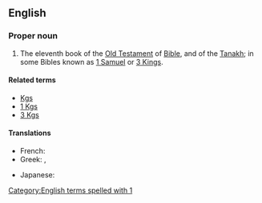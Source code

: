 ==English==
{{book of the Bible|Books of Kings}}

===Proper noun===
{{en-proper noun}}
# {{context|biblical|lang=en}}  The eleventh book of the [[Old Testament]] of [[Bible]], and of the [[Tanakh]]; in some Bibles known as [[1 Samuel]] or [[3 Kings]].

====Related terms====
*[[Kgs]]
*[[1 Kgs]]
*[[3 Kgs]]

====Translations====
{{trans-top|book of the Bible}}
* French: {{t-|fr|1 Rois}}
* Greek: {{t-|el|Α' Βασιλειών||tr=A' Vasileión}}, {{t-|el|Βασιλείς Α'||tr=Vasileís A'}}
{{trans-mid}}
* Japanese: {{t-|ja|列王記上|tr=retsuō kijō|sc=Jpan}}
{{trans-bottom}}

[[Category:English terms spelled with 1]]